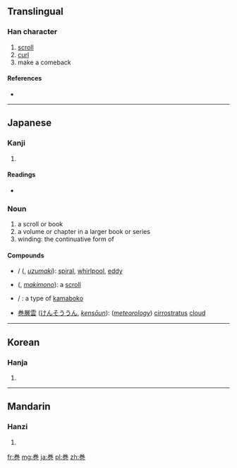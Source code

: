 {{also|卷|捲|巷}}
==Translingual==

===Han character===
{{Han char|rn=49|rad=己|as=06|sn=9|four=|canj=火手尸山 (FQSU), X火手尸山 (XFQSU)}}

# [[scroll]]
# [[curl]]
# make a comeback

====References====
* {{Han ref|kx=0327.101|dkj=08759|hdz=10318.011|uh=5DFB|ud=24059}}

----

==Japanese==

===Kanji===
{{ja-kanji|grade=6|rs=己06}}

# {{defn|lang=ja|sort=己06}}

====Readings====
* {{ja-readings|on=[[かん]] (kan), [[けん]] (ken)|kun=[[まき]] (maki)}}

===Noun===
{{ja-noun|k|hira=まき|rom=maki}}

# a scroll or book
# a volume or chapter in a larger book or series
# winding: the continuative form of {{l|ja|巻く}}

====Compounds====
* {{l|ja|渦巻}} / {{l|ja|渦巻き}} ({{l|ja|うずまき}}, ''[[uzumaki]]''): [[spiral]], [[whirlpool]], [[eddy]]
* {{l|ja|巻物}} ({{l|ja|まきもの}}, ''[[makimono]]''): a [[scroll]]
* {{l|ja|鳴門巻き}} / {{l|ja|なると巻き|tr=[[なるとまき]], [[ナルトマキ]], narutomaki}}: a type of [[kamaboko]]
* [[巻層雲]] ([[けんそううん]], ''[[kensōun]]''): (''[[meteorology]]'') [[cirrostratus]] [[cloud]]

----

==Korean==

===Hanja===
{{ko-hanja|hangeul=권|rv=gwon|mr=kwŏn}}

# {{defn|lang=ko|sort=己06}}

----

==Mandarin==

===Hanzi===
{{cmn-hanzi|pin=[[juàn]] ([[juan4]])|wg=chüan<sup>4</sup>}}

# {{defn|lang=cmn|sort=己06}}

[[fr:巻]]
[[mg:巻]]
[[ja:巻]]
[[pl:巻]]
[[zh:巻]]
